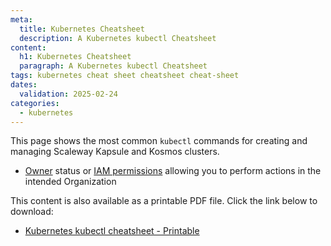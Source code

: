 ```yaml
---
meta:
  title: Kubernetes Cheatsheet
  description: A Kubernetes kubectl Cheatsheet
content:
  h1: Kubernetes Cheatsheet
  paragraph: A Kubernetes kubectl Cheatsheet
tags: kubernetes cheat sheet cheatsheet cheat-sheet
dates:
  validation: 2025-02-24
categories:
  - kubernetes
---
```



This page shows the most common `kubectl` commands for creating and managing Scaleway Kapsule and Kosmos clusters.

<Macro id="requirements" />

- [Owner](/iam/concepts/#owner) status or [IAM permissions](/iam/concepts/#permission) allowing you to perform actions in the intended Organization

<Lightbox src={image} alt="" size="large" />

<Message type="tip">
  This content is also available as a printable PDF file. Click the link below to download:

  - [Kubernetes kubectl cheatsheet - Printable](scaleway-kubernetes-cheatsheet.pdf)
</Message>